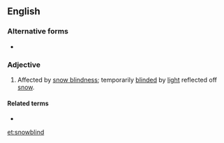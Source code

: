 {{also|snow-blind}}
==English==
{{wikipedia|Snow blindness}}

===Alternative forms===
* {{l|en|snow-blind}}

===Adjective===
{{en-adj}}

# Affected by [[snow blindness]]; temporarily [[blind]]ed by [[light]] reflected off [[snow]].

====Related terms====
* {{l|en|snow blindness}}

[[et:snowblind]]